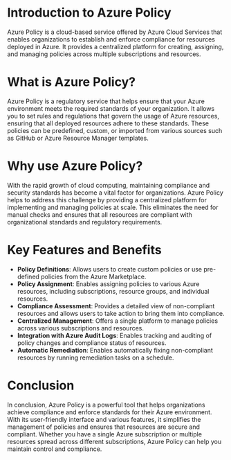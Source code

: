 

# **Introduction to Azure Policy**

Azure Policy is a cloud-based service offered by Azure Cloud Services that enables organizations to establish and enforce compliance for resources deployed in Azure. It provides a centralized platform for creating, assigning, and managing policies across multiple subscriptions and resources.

# **What is Azure Policy?**

Azure Policy is a regulatory service that helps ensure that your Azure environment meets the required standards of your organization. It allows you to set rules and regulations that govern the usage of Azure resources, ensuring that all deployed resources adhere to these standards. These policies can be predefined, custom, or imported from various sources such as GitHub or Azure Resource Manager templates.

# **Why use Azure Policy?**

With the rapid growth of cloud computing, maintaining compliance and security standards has become a vital factor for organizations. Azure Policy helps to address this challenge by providing a centralized platform for implementing and managing policies at scale. This eliminates the need for manual checks and ensures that all resources are compliant with organizational standards and regulatory requirements.

# **Key Features and Benefits**

- **Policy Definitions**: Allows users to create custom policies or use pre-defined policies from the Azure Marketplace.
- **Policy Assignment**: Enables assigning policies to various Azure resources, including subscriptions, resource groups, and individual resources.
- **Compliance Assessment**: Provides a detailed view of non-compliant resources and allows users to take action to bring them into compliance.
- **Centralized Management**: Offers a single platform to manage policies across various subscriptions and resources.
- **Integration with Azure Audit Logs**: Enables tracking and auditing of policy changes and compliance status of resources.
- **Automatic Remediation**: Enables automatically fixing non-compliant resources by running remediation tasks on a schedule.

# **Conclusion**

In conclusion, Azure Policy is a powerful tool that helps organizations achieve compliance and enforce standards for their Azure environment. With its user-friendly interface and various features, it simplifies the management of policies and ensures that resources are secure and compliant. Whether you have a single Azure subscription or multiple resources spread across different subscriptions, Azure Policy can help you maintain control and compliance. 